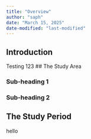 ```yaml
---
title: "Overview"
author: "saph"
date: "March 15, 2025"
date-modified: "last-modified"
---
```


## Introduction
Testing 123
## The Study Area

### Sub-heading 1

### Sub-heading 2

## The Study Period

hello
